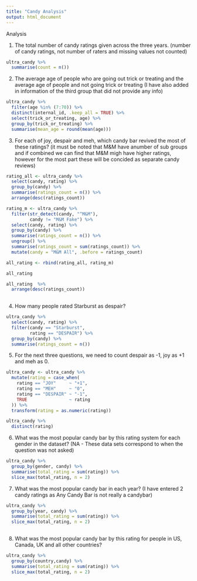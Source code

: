 ```yaml
---
title: "Candy Analysis"
output: html_document
---
```


Analysis

1) The total number of candy ratings given across the three years. (number of candy ratings, not number of raters and missing values not counted)

```r

ultra_candy %>% 
  summarise(count = n())

```

2) The average age of people who are going out trick or treating and the average age of people and not going trick or treating (I have also added in information of the third group that did not provide any info)

```r

ultra_candy %>% 
  filter(age %in% (7:70)) %>% 
  distinct(internal_id, .keep_all = TRUE) %>% 
  select(trick_or_treating, age) %>%
  group_by(trick_or_treating) %>% 
  summarise(mean_age = round(mean(age)))


```

3) For each of joy, despair and meh, which candy bar revived the most of these ratings?
(it must be noted that M&M have anumber of sub groups and if combined we can find that M&M migh have higher ratings, however for the most part these will be concided as separate candy reviews)

```r

rating_all <- ultra_candy %>% 
  select(candy, rating) %>%
  group_by(candy) %>% 
  summarise(ratings_count = n()) %>% 
  arrange(desc(ratings_count))

rating_m <- ultra_candy %>%
  filter(str_detect(candy, "^M&M"), 
         candy != "M&M Fake") %>% 
  select(candy, rating) %>%
  group_by(candy) %>% 
  summarise(ratings_count = n()) %>% 
  ungroup() %>% 
  summarise(ratings_count = sum(ratings_count)) %>% 
  mutate(candy = "M&M All", .before = ratings_count)

all_rating <- rbind(rating_all, rating_m)

all_rating 

all_rating  %>% 
  arrange(desc(ratings_count))
 
```
4) How many people rated Starburst as despair?

```r

ultra_candy %>% 
  select(candy, rating) %>%
  filter(candy == "Starburst",
         rating == "DESPAIR") %>% 
  group_by(candy) %>% 
  summarise(ratings_count = n())


```

5) For the next three questions, we need to count despair as -1, joy as +1 and meh as 0.

```r

ultra_candy <- ultra_candy %>% 
  mutate(rating = case_when(
    rating == "JOY"     ~ "+1",
    rating == "MEH"     ~ "0",
    rating == "DESPAIR" ~ "-1",
    TRUE                ~ rating
  )) %>% 
  transform(rating = as.numeric(rating))

ultra_candy %>% 
  distinct(rating)

```

6) What was the most popular candy bar by this rating system for each gender in the dataset?
(NA - These data sets correspond to when the question was not asked)

```r
ultra_candy %>% 
  group_by(gender, candy) %>% 
  summarise(total_rating = sum(rating)) %>% 
  slice_max(total_rating, n = 2)


```

7) What was the most popular candy bar in each year? (I have entered 2 candy ratings as Any Candy Bar is not really a candybar)

```r

ultra_candy %>% 
  group_by(year, candy) %>% 
  summarise(total_rating = sum(rating)) %>% 
  slice_max(total_rating, n = 2)
  

```

8) What was the most popular candy bar by this rating for people in US, Canada, UK and all other countries?

```r

ultra_candy %>% 
  group_by(country,candy) %>% 
  summarise(total_rating = sum(rating)) %>% 
  slice_max(total_rating, n = 2)

```

